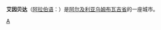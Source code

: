 {{Infobox Settlement
| name = 艾因贝达<br/>عين البيضاء
| image_skyline = 
| imagesize = 
| image_caption = 
| image_flag = 
| image_shield = 
| pushpin_map = Algeria
| pushpin_label_position = bottom
| subdivision_type = 国家
| subdivision_name = {{ALG}}
| subdivision_type1 = [[阿尔及利亚行政区划|省]]
| subdivision_name1 = [[乌姆布瓦吉省|乌姆布瓦吉省]]
| elevation_m = 
| elevation_ft = 
| area_total_km2 = 
| population_as_of = 1998年
| population_total = 90560
| population_density_km2 = 
| timezone = [[CET|CET]]
| utc_offset = +1
| timezone_DST = 
| utc_offset_DST = 
| latd = 35
| latm = 47
| lats = 
| latNS = N
| longd = 7
| longm = 23
| longs = 
| longEW = E
| website =  
}}
'''艾因贝达'''（[[阿拉伯语|阿拉伯语]]：'''{{rtl-lang|ar|عين البيضاء}}'''）是[[阿尔及利亚|阿尔及利亚]][[乌姆布瓦吉省|乌姆布瓦吉省]]的一座城市。

{{Algeria-stub}}

[[Category:阿尔及利亚城市|A]]